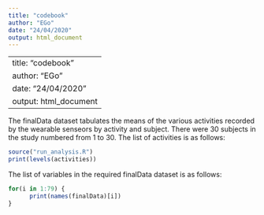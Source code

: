 ```yaml
---
title: "codebook"
author: "EGo"
date: "24/04/2020"
output: html_document
---
```


---
title: "codebook"
author: "EGo"
date: "24/04/2020"
output: html_document
---

The finalData dataset tabulates the means of the various activities recorded by the wearable senseors by activity and subject.
There were 30 subjects in the study numbered from 1 to 30.
The list of activities is as follows:
```r
source("run_analysis.R")
print(levels(activities))
```

The list of variables in the required finalData dataset is as follows:
```r
for(i in 1:79) {
      print(names(finalData)[i])
}
```
